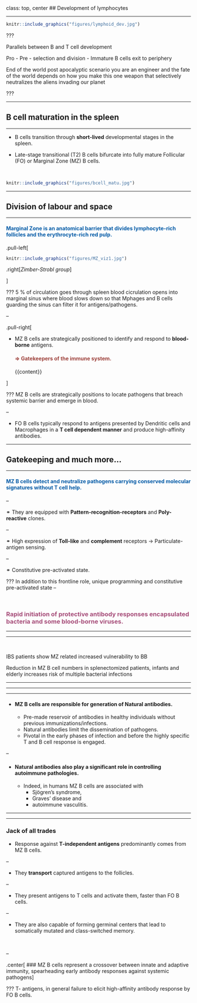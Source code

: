 
class: top, center
## Development of lymphocytes
<hr>


```r

knitr::include_graphics("figures/lymphoid_dev.jpg")
```


???

Parallels between B and T cell development

Pro - Pre - selection and division - Immature B cells exit to periphery

End of the world post apocalyptic scenario
you are an engineer and the fate of the world depends on how you make this one weapon that selectively neutralizes the aliens invading our planet

???

---

## B cell maturation in the spleen
<hr>

- B cells transition through **short-lived** developmental stages in the spleen.


- Late-stage transitional (T2) B cells bifurcate into fully mature Follicular (FO) or Marginal Zone (MZ) B cells.

<br>


```r

knitr::include_graphics("figures/bcell_matu.jpg")
```

---

## Division of labour and space
<hr>

<!---
#### Division of labour within B cells
--->

<h4 style="color:#035AA6; font-size:100%"> 
Marginal Zone is an anatomical barrier that divides lymphocyte-rich follicles and the erythrocyte-rich red pulp.
</h4>

.pull-left[
```r

knitr::include_graphics("figures/MZ_viz1.jpg")
```

.right[*Zimber-Strobl group*]

]

???
5 % of circulation goes through spleen
blood cicrulation opens into marginal sinus where blood slows down so that Mphages and B cells guarding the sinus can filter it for antigens/pathogens.

--

.pull-right[

- MZ B cells are strategically positioned to identify and respond to **blood-borne** antigens. 
<h4 style="color:#9e423c;">&#8658; Gatekeepers of the immune system.</h4>
{{content}}

]


???
MZ B cells are strategically positions to locate pathogens that breach systemic barrier and emerge in blood.

--

- FO B cells typically respond to antigens presented by Dendritic cells and Macrophages in a **T cell dependent manner** and produce high-affinity antibodies.

---

## Gatekeeping and much more...
<hr>


<h4 style="color:#035AA6;">
MZ B cells detect and neutralize pathogens carrying conserved molecular signatures  without T cell help.
</h4>

--

  &#9901;  They are equipped with **Pattern-recognition-receptors** and **Poly-reactive** clones.

  
--
  
  &#9901; High expression of **Toll-like** and **complement** receptors $\rightarrow$ Particulate-antigen sensing.

--
  
  &#9901; Constitutive pre-activated state.


???
In addition to this frontline role,
unique programming and constitutive pre-activated state
--

<br>

<h3 style="color:#a64d79;">
Rapid initiation of protective antibody responses encapsulated bacteria and some blood-borne viruses.
</h3>

---

<hr>

<br>


IBS patients show MZ related increased vulnerability to BB

Reduction in MZ B cell numbers in splenectomized patients, infants and elderly increases risk of multiple bacterial infections


<hr>
---

<hr>

- #### MZ B cells are responsible for generation of **Natural antibodies.** 
  - Pre-made reservoir of antibodies in healthy individuals without previous immunizations/infections.
  - Natural antibodies limit the dissemination of pathogens. 
  - Pivotal in the early phases of infection and before the highly specific T and B cell response is engaged.

--

- #### Natural antibodies also play a significant role in controlling **autoimmune pathologies**.
  - Indeed, in humans MZ B cells are associated with
      - Sjögren’s syndrome, 
      - Graves’ disease and
      - autoimmune vasculitis.


---

<hr>

### Jack of all trades

+ Response against **T-independent antigens** predominantly comes from MZ B cells.

--

+ They **transport** captured antigens to the follicles.

--

+ They present antigens to T cells and activate them, faster than FO B cells.

--

+ They are also capable of forming germinal centers that lead to somatically mutated and class-switched memory.

<br>

--

.center[
### MZ B cells represent a crossover between innate and adaptive immunity, spearheading early antibody responses against systemic pathogens
]

???
T- antigens, in general failure to elicit high-affinity antibody response by FO B cells.


  

